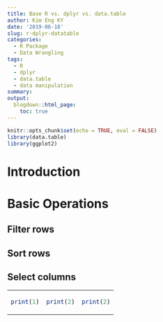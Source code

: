 ```yaml
---
title: Base R vs. dplyr vs. data.table
author: Kim Eng KY
date: '2019-06-18'
slug: r-dplyr-datatable
categories: 
  - R Package
  - Data Wrangling
tags:
  - R
  - dplyr
  - data.table
  - data manipulation
summary: 
output:
  blogdown::html_page:
    toc: true
---
```


 
```r
knitr::opts_chunk$set(echo = TRUE, eval = FALSE)
library(data.table)
library(ggplot2)
```

# Introduction

# Basic Operations
## Filter rows
## Sort rows
## Select columns


<table class="table table-condensed"><tbody><tr><td align="left">
```r
print(1)
```
</td><td align="left">
```r
print(2)
```
</td><td align="left">
```r
print(2)
```
</td></tr></tbody></table>